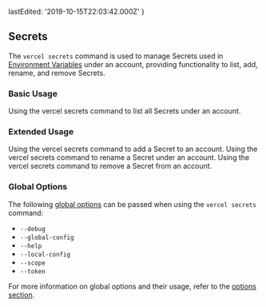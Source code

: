 
  lastEdited: '2019-10-15T22:03:42.000Z'
}

## Secrets

The `vercel secrets` command is used to manage Secrets used in [Environment Variables](/docs/v2/build-step#environment-variables) under an account, providing functionality to list, add, rename, and remove Secrets.

### Basic Usage

<Snippet dark text="vercel secrets list" />
<Caption>Using the <InlineCode>vercel secrets</InlineCode> command to list all Secrets under an account.</Caption>

### Extended Usage

<Snippet dark text="vercel secrets add [secret-name] [secret-value]" />
<Caption>Using the <InlineCode>vercel secrets</InlineCode> command to add a Secret to an account.</Caption>

<Snippet dark text="vercel secrets rename [old-name] [new-name]" />
<Caption>Using the <InlineCode>vercel secrets</InlineCode> command to rename a Secret under an account.</Caption>

<Snippet dark text="vercel secrets remove [secret-name]" />
<Caption>Using the <InlineCode>vercel secrets</InlineCode> command to remove a Secret from an account.</Caption>

### Global Options

The following [global options](#options) can be passed when using the `vercel secrets` command:

- `--debug`
- `--global-config`
- `--help`
- `--local-config`
- `--scope`
- `--token`

For more information on global options and their usage, refer to the [options section](#options).
